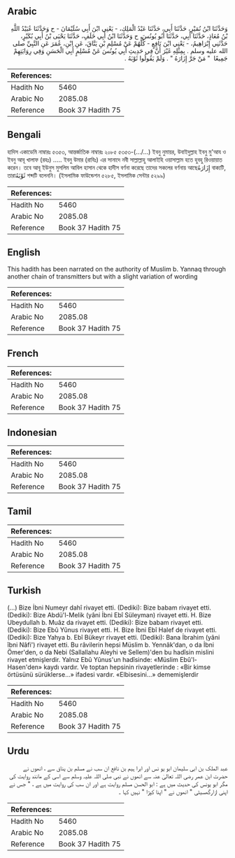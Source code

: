 ## Arabic


<div dir="rtl" lang="ar" style={{fontSize:'larger',backgroundColor:'#f8f9fa',padding:20}}>
وَحَدَّثَنَا ابْنُ نُمَيْرٍ، حَدَّثَنَا أَبِي، حَدَّثَنَا عَبْدُ الْمَلِكِ، - يَعْنِي ابْنَ أَبِي سُلَيْمَانَ - ح وَحَدَّثَنَا عُبَيْدُ اللَّهِ بْنُ مُعَاذٍ، حَدَّثَنَا أَبِي، حَدَّثَنَا أَبُو يُونُسَ، ح وَحَدَّثَنَا ابْنُ أَبِي خَلَفٍ، حَدَّثَنَا يَحْيَى بْنُ أَبِي بُكَيْرٍ، حَدَّثَنِي إِبْرَاهِيمُ، - يَعْنِي ابْنَ نَافِعٍ - كُلُّهُمْ عَنْ مُسْلِمِ بْنِ يَنَّاقَ، عَنِ ابْنِ، عُمَرَ عَنِ النَّبِيِّ صلى الله عليه وسلم ‏.‏ بِمِثْلِهِ غَيْرَ أَنَّ فِي حَدِيثِ أَبِي يُونُسَ عَنْ مُسْلِمٍ أَبِي الْحَسَنِ وَفِي رِوَايَتِهِمْ جَمِيعًا ‏ "‏ مَنْ جَرَّ إِزَارَهُ ‏"‏ ‏.‏ وَلَمْ يَقُولُوا ثَوْبَهُ ‏.‏
</div>
<div style={{backgroundColor:'#f8f9fa',padding:20, marginBottom: 10}}><table> <thead> <tr> <th>References:</th> <th></th> </tr> </thead> <tbody><tr><td>Hadith No</td><td>5460</td></tr><tr><td>Arabic No</td><td>2085.08</td></tr><tr><td>Reference</td><td>Book 37 Hadith 75</td></tr></tbody></table></div>

## Bengali


<div dir="ltr" lang="bn" style={{fontSize:'larger',backgroundColor:'#f8f9fa',padding:20}}>
হাদিস একাডেমি নাম্বারঃ ৫৩৫৩, আন্তর্জাতিক নাম্বারঃ ২০৮৫ ৫৩৫৩-(.../...) ইবনু নুমায়র, উবাইদুল্লাহ ইবনু মু'আয ও ইবনু আবূ খালাফ (রহঃ) ..... ইবনু উমার (রাযিঃ) এর সানাদে নবী সাল্লাল্লাহু আলাইহি ওয়াসাল্লাম হতে হুবহু রিওয়ায়াত করেন। তবে আবূ ইউনুস মুসলিম আবিল হাসান থেকে হাদীস বর্ণনা করেছে তাদের সকলের বর্ণনায় আছেإِزَارَهُ বাক্যটি, তারাثَوْبَهُ শব্দটি বলেননি। (ইসলামিক ফাউন্ডেশন ৫২৮৫, ইসলামিক সেন্টার ৫২৯৯)
</div>
<div style={{backgroundColor:'#f8f9fa',padding:20, marginBottom: 10}}><table> <thead> <tr> <th>References:</th> <th></th> </tr> </thead> <tbody><tr><td>Hadith No</td><td>5460</td></tr><tr><td>Arabic No</td><td>2085.08</td></tr><tr><td>Reference</td><td>Book 37 Hadith 75</td></tr></tbody></table></div>

## English


<div dir="ltr" lang="en" style={{fontSize:'larger',backgroundColor:'#f8f9fa',padding:20}}>
This hadith has been narrated on the authority of Muslim b. Yannaq through another chain of transmitters but with a slight variation of wording
</div>
<div style={{backgroundColor:'#f8f9fa',padding:20, marginBottom: 10}}><table> <thead> <tr> <th>References:</th> <th></th> </tr> </thead> <tbody><tr><td>Hadith No</td><td>5460</td></tr><tr><td>Arabic No</td><td>2085.08</td></tr><tr><td>Reference</td><td>Book 37 Hadith 75</td></tr></tbody></table></div>

## French


<div dir="ltr" lang="fr" style={{fontSize:'larger',backgroundColor:'#f8f9fa',padding:20}}>

</div>
<div style={{backgroundColor:'#f8f9fa',padding:20, marginBottom: 10}}><table> <thead> <tr> <th>References:</th> <th></th> </tr> </thead> <tbody><tr><td>Hadith No</td><td>5460</td></tr><tr><td>Arabic No</td><td>2085.08</td></tr><tr><td>Reference</td><td>Book 37 Hadith 75</td></tr></tbody></table></div>

## Indonesian


<div dir="ltr" lang="id" style={{fontSize:'larger',backgroundColor:'#f8f9fa',padding:20}}>

</div>
<div style={{backgroundColor:'#f8f9fa',padding:20, marginBottom: 10}}><table> <thead> <tr> <th>References:</th> <th></th> </tr> </thead> <tbody><tr><td>Hadith No</td><td>5460</td></tr><tr><td>Arabic No</td><td>2085.08</td></tr><tr><td>Reference</td><td>Book 37 Hadith 75</td></tr></tbody></table></div>

## Tamil


<div dir="ltr" lang="ta" style={{fontSize:'larger',backgroundColor:'#f8f9fa',padding:20}}>

</div>
<div style={{backgroundColor:'#f8f9fa',padding:20, marginBottom: 10}}><table> <thead> <tr> <th>References:</th> <th></th> </tr> </thead> <tbody><tr><td>Hadith No</td><td>5460</td></tr><tr><td>Arabic No</td><td>2085.08</td></tr><tr><td>Reference</td><td>Book 37 Hadith 75</td></tr></tbody></table></div>

## Turkish


<div dir="ltr" lang="tr" style={{fontSize:'larger',backgroundColor:'#f8f9fa',padding:20}}>
(…) Bize İbni Numeyr dahî rivayet etti. (Dediki): Bize babam rivayet etti. (Dediki): Bize Abdü'l-Melik (yâni İbni Ebî Süleyman) rivayet etti. H. Bize Ubeydullah b. Muâz da rivayet etti. (Dediki): Bize babam rivayet etti. (Dediki): Bize Ebû Yûnus rivayet etti. H. Bize İbni Ebî Halef de rivayet etti. (Dediki): Bize Yahya b. Ebî Bükeyr rivayet etti. (Dediki): Bana İbrahim (yâni îbni Nâfi') rivayet etti. Bu râvilerin hepsi Müslim b. Yennâk'dan, o da İbni Ömer'den, o da Nebi (Sallallahu Aleyhi ve Sellem)'den bu hadîsin mislini rivayet etmişlerdir. Yalnız Ebû Yûnus'un hadîsinde: «Müslim Ebû'l-Hasen'den» kaydı vardır. Ve toptan hepsinin rivayetlerinde : «Bir kimse örtüsünü sürüklerse...» ifadesi vardır. «Elbisesini...» dememişlerdir
</div>
<div style={{backgroundColor:'#f8f9fa',padding:20, marginBottom: 10}}><table> <thead> <tr> <th>References:</th> <th></th> </tr> </thead> <tbody><tr><td>Hadith No</td><td>5460</td></tr><tr><td>Arabic No</td><td>2085.08</td></tr><tr><td>Reference</td><td>Book 37 Hadith 75</td></tr></tbody></table></div>

## Urdu


<div dir="rtl" lang="ur" style={{fontSize:'larger',backgroundColor:'#f8f9fa',padding:20}}>
عبد الملک بن ابی سلیمان ابو یو نس اور ابرا ہیم بن نافع ان سب نے مسلم بن یناق سے ، انھوں نے حضرت ابن عمر رضی اللہ تعالیٰ عنہ سے انھوں نے نبی صلی اللہ علیہ وسلم سے اسی کے مانند روایت کی مگر ابو یونس کی حدیث میں ہے : ابو الحسن مسلم روایت ہے اور ان سب کی روایت میں ہے ، " جس نے اپنی ازارگھسیٹی " انھوں نے " اپنا کپڑا " نہیں کہا ۔
</div>
<div style={{backgroundColor:'#f8f9fa',padding:20, marginBottom: 10}}><table> <thead> <tr> <th>References:</th> <th></th> </tr> </thead> <tbody><tr><td>Hadith No</td><td>5460</td></tr><tr><td>Arabic No</td><td>2085.08</td></tr><tr><td>Reference</td><td>Book 37 Hadith 75</td></tr></tbody></table></div>